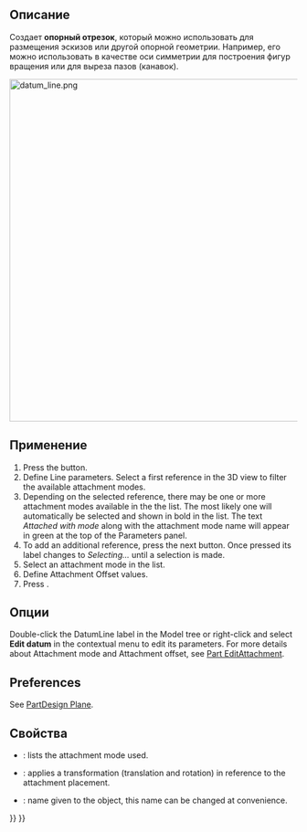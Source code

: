 <languages/>

<div class="mw-translate-fuzzy">
{{Docnav/ru
|[[PartDesign_Point/ru|Создать опорную точку]]
|[[PartDesign_Plane/ru|Создать опорную плоскость]]
|[[PartDesign_Workbench/ru|Верстак "PartDesign"]]
|IconL=PartDesign_Point.svg
|IconR=PartDesign_Plane.svg
|IconC=Workbench_PartDesign.svg
}}
</div>

{{VeryImportantMessage|This tool is not available in {{VersionPlus|1.1}}. Use [[Part_DatumLine|Part DatumLine]] instead.}}

{{GuiCommand/ru
|Name/ru=Создать опорный отрезок
|Name=PartDesign_Line
|MenuLocation=Part Design → Create a datum → Создать опорный отрезок
|Workbenches=[[PartDesign_Workbench/ru|PartDesign]]
|Version=0.17
|SeeAlso=[[PartDesign_Point/ru|Создать опорную точку]], [[PartDesign_Plane/ru|Создать опорную плоскость]]
}}

<span id="Description"></span>
==Описание==

Создает '''опорный отрезок''', который можно использовать для размещения эскизов или другой опорной геометрии. Например, его можно использовать в качестве оси симметрии для построения фигур вращения или для выреза пазов (канавок).

[[File:datum_line.png|600px]]
{{Caption|Два опорных отрезка, проходящих через противоположные углы параллелепипеда, пересекаются в центре масс.}}

<span id="Usage"></span>
==Применение==

# Press the {{Button|[[Image:PartDesign_Line.svg|24px]] '''Create a datum line'''}} button.
# Define Line parameters. Select a first reference in the 3D view to filter the available attachment modes.
# Depending on the selected reference, there may be one or more attachment modes available in the the list. The most likely one will automatically be selected and shown in bold in the list. The text ''Attached with mode'' along with the attachment mode name will appear in green at the top of the Parameters panel.
# To add an additional reference, press the next {{Button|Reference}} button. Once pressed its label changes to ''Selecting...'' until a selection is made.
# Select an attachment mode in the list.
# Define Attachment Offset values.
# Press {{Button|OK}}.

<span id="Options"></span>
==Опции==

Double-click the DatumLine label in the Model tree or right-click and select '''Edit datum''' in the contextual menu to edit its parameters. For more details about Attachment mode and Attachment offset, see [[Part_EditAttachment|Part EditAttachment]].

==Preferences==

See [[PartDesign_Plane#Preferences|PartDesign Plane]].

<span id="Properties"></span>
==Свойства==

* {{PropertyData|MapMode}}: lists the attachment mode used.
* {{PropertyData|Attachment Offset}}: applies a transformation (translation and rotation) in reference to the attachment placement.
* {{PropertyData|Label}}: name given to the object, this name can be changed at convenience.


<div class="mw-translate-fuzzy">
{{Docnav/ru
|[[PartDesign_Point/ru|Создать опорную точку]]
|[[PartDesign_Plane/ru|Создать опорную плоскость]]
|[[PartDesign_Workbench/ru|Верстак "PartDesign"]]
|IconL=PartDesign_Point.svg
|IconR=PartDesign_Plane.svg
|IconC=Workbench_PartDesign.svg
}}
</div>

{{PartDesign Tools navi{{#translation:}}}}
{{Userdocnavi{{#translation:}}}}